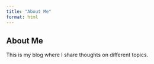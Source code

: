 ```yaml
---
title: "About Me"
format: html
---
```


## About Me
This is my blog where I share thoughts on different topics.
